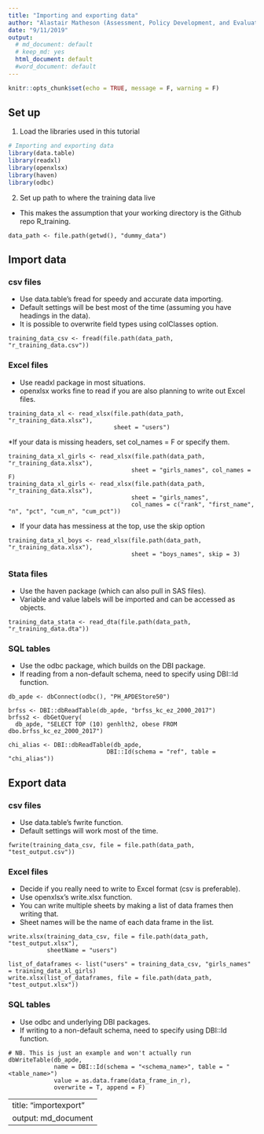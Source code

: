 ```yaml
---
title: "Importing and exporting data"
author: "Alastair Matheson (Assessment, Policy Development, and Evaluation Unit)"
date: "9/11/2019"
output:
  # md_document: default
  # keep_md: yes
  html_document: default
  #word_document: default
---
```


```r
knitr::opts_chunk$set(echo = TRUE, message = F, warning = F)
```

## Set up

1) Load the libraries used in this tutorial

```r
# Importing and exporting data
library(data.table)
library(readxl)
library(openxlsx)
library(haven)
library(odbc)

```

2) Set up path to where the training data live

* This makes the assumption that your working directory is the Github repo R_training.

```make_path
data_path <- file.path(getwd(), "dummy_data")
```

## Import data
### csv files
* Use data.table's fread for speedy and accurate data importing.
* Default settings will be best most of the time (assuming you have headings in the data).
* It is possible to overwrite field types using colClasses option.

```import_csv
training_data_csv <- fread(file.path(data_path, "r_training_data.csv"))

```

### Excel files
* Use readxl package in most situations.
* openxlsx works fine to read if you are also planning to write out Excel files.

```import_xlsx
training_data_xl <- read_xlsx(file.path(data_path, "r_training_data.xlsx"),
                              sheet = "users")
```

*If your data is missing headers, set col_names = F or specify them.
```import_xlsx_names
training_data_xl_girls <- read_xlsx(file.path(data_path, "r_training_data.xlsx"),
                                   sheet = "girls_names", col_names = F)
training_data_xl_girls <- read_xlsx(file.path(data_path, "r_training_data.xlsx"),
                                   sheet = "girls_names", 
                                   col_names = c("rank", "first_name", "n", "pct", "cum_n", "cum_pct"))
```

* If your data has messiness at the top, use the skip option
```import_xlsx_skip
training_data_xl_boys <- read_xlsx(file.path(data_path, "r_training_data.xlsx"),
                                   sheet = "boys_names", skip = 3)
```

### Stata files
* Use the haven package (which can also pull in SAS files).
* Variable and value labels will be imported and can be accessed as objects.

```import_stata
training_data_stata <- read_dta(file.path(data_path, "r_training_data.dta"))
```

### SQL tables
* Use the odbc package, which builds on the DBI package.
* If reading from a non-default schema, need to specify using DBI::Id function.

```import_sql
db_apde <- dbConnect(odbc(), "PH_APDEStore50")

brfss <- DBI::dbReadTable(db_apde, "brfss_kc_ez_2000_2017")
brfss2 <- dbGetQuery(
  db_apde, "SELECT TOP (10) genhlth2, obese FROM dbo.brfss_kc_ez_2000_2017")

chi_alias <- DBI::dbReadTable(db_apde,
                            DBI::Id(schema = "ref", table = "chi_alias"))
```


## Export data
### csv files
* Use data.table's fwrite function.
* Default settings will work most of the time.

```export_csv
fwrite(training_data_csv, file = file.path(data_path, "test_output.csv"))
```

### Excel files
* Decide if you really need to write to Excel format (csv is preferable).
* Use openxlsx's write.xlsx function.
* You can write multiple sheets by making a list of data frames then writing that.
* Sheet names will be the name of each data frame in the list.

```export_xlsx
write.xlsx(training_data_csv, file = file.path(data_path, "test_output.xlsx"),
           sheetName = "users")

list_of_dataframes <- list("users" = training_data_csv, "girls_names" = training_data_xl_girls)
write.xlsx(list_of_dataframes, file = file.path(data_path, "test_output.xlsx"))

```

### SQL tables
* Use odbc and underlying DBI packages.
* If writing to a non-default schema, need to specify using DBI::Id function.

```write_sql
# NB. This is just an example and won't actually run
dbWriteTable(db_apde, 
             name = DBI::Id(schema = "<schema_name>", table = "<table_name>")
             value = as.data.frame(data_frame_in_r),
             overwrite = T, append = F)
```
---
title: "importexport"
output: md_document
---